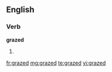 ==English==

===Verb===
'''grazed'''

# {{past of|[[graze]]}}

[[fr:grazed]]
[[mg:grazed]]
[[te:grazed]]
[[vi:grazed]]